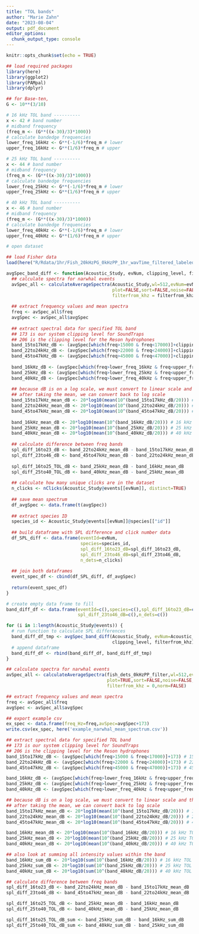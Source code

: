 ```yaml
---
title: "TOL bands"
author: "Marie Zahn"
date: "2023-08-04"
output: pdf_document
editor_options: 
  chunk_output_type: console
---
```


```r
knitr::opts_chunk$set(echo = TRUE)
```

```r
## load required packages
library(here)
library(ggplot2)
library(PAMpal)
library(dplyr)
```


```r
## for Base-ten,
G <- 10**(3/10)

# 16 kHz TOL band ----------
x <- 42 # band number
# midband frequency
(freq_m <- (G**((x-30)/3)*1000))
# calculate bandedge frequencies
lower_freq_16kHz <- G**(-1/6)*freq_m # lower
upper_freq_16kHz <- G**(1/6)*freq_m # upper

# 25 kHz TOL band ----------
x <- 44 # band number
# midband frequency
(freq_m <- (G**((x-30)/3)*1000))
# calculate bandedge frequencies
lower_freq_25kHz <- G**(-1/6)*freq_m # lower
upper_freq_25kHz <- G**(1/6)*freq_m # upper

# 40 kHz TOL band ----------
x <- 46 # band number
# midband frequency
(freq_m <- (G**((x-30)/3)*1000))
# calculate bandedge frequencies
lower_freq_40kHz <- G**(-1/6)*freq_m # lower
upper_freq_40kHz <- G**(1/6)*freq_m # upper
```


```r
# open dataset

## load Fisher data
load(here("R/Rdata/1hr/Fish_20kHzPG_0kHzPP_1hr_wavTime_filtered_labeled.rdata"))

avgSpec_band_diff <- function(Acoustic_Study, evNum, clipping_level, filterfrom_khz) {
  ## calculate spectra for narwhal events
  avSpec_all <- calculateAverageSpectra(Acoustic_Study,wl=512,evNum=evNum,
                                        plot=FALSE,sort=FALSE,noise=FALSE,
                                        filterfrom_khz = filterfrom_khz,norm=FALSE)
  
  ## extract frequency values and mean spectra
  freq <- avSpec_all$freq
  avgSpec <- avSpec_all$avgSpec
  
  ## extract spectral data for specified TOL band
  ## 173 is our system clipping level for SoundTraps
  ## 206 is the clipping level for the Reson hydrophones
  band_15to17kHz_dB <- (avgSpec[which(freq>15000 & freq<17000)]+clipping_level) # 15-17 kHz band
  band_22to24kHz_dB <- (avgSpec[which(freq>22000 & freq<24000)]+clipping_level) # 22-24 kHz band
  band_45to47kHz_dB <- (avgSpec[which(freq>45000 & freq<47000)]+clipping_level) # 45-47 kHz band
  
  band_16kHz_dB <- (avgSpec[which(freq>lower_freq_16kHz & freq<upper_freq_16kHz)]+clipping_level) # 16 kHz TOL
  band_25kHz_dB <- (avgSpec[which(freq>lower_freq_25kHz & freq<upper_freq_25kHz)]+clipping_level) # 25 kHz TOL
  band_40kHz_dB <- (avgSpec[which(freq>lower_freq_40kHz & freq<upper_freq_40kHz)]+clipping_level) # 40 kHz TOL
  
  ## because dB is on a log scale, we must convert to linear scale and then take the mean
  ## after taking the mean, we can convert back to log scale
  band_15to17kHz_mean_dB <- 20*log10(mean(10^(band_15to17kHz_dB/20))) # 15-17 kHz band
  band_22to24kHz_mean_dB <- 20*log10(mean(10^(band_22to24kHz_dB/20))) # 22-24 kHz band
  band_45to47kHz_mean_dB <- 20*log10(mean(10^(band_45to47kHz_dB/20))) # 45-47 kHz band
  
  band_16kHz_mean_dB <- 20*log10(mean(10^(band_16kHz_dB/20))) # 16 kHz TOL
  band_25kHz_mean_dB <- 20*log10(mean(10^(band_25kHz_dB/20))) # 25 kHz TOL
  band_40kHz_mean_dB <- 20*log10(mean(10^(band_40kHz_dB/20))) # 40 kHz TOL
  
  ## calculate difference between freq bands
  spl_diff_16to23_dB <- band_22to24kHz_mean_dB - band_15to17kHz_mean_dB
  spl_diff_23to46_dB <- band_45to47kHz_mean_dB - band_22to24kHz_mean_dB
  
  spl_diff_16to25_TOL_dB <- band_25kHz_mean_dB - band_16kHz_mean_dB
  spl_diff_25to40_TOL_dB <- band_40kHz_mean_dB - band_25kHz_mean_dB 
  
  ## calculate how many unique clicks are in the dataset
  n_clicks <- nClicks(Acoustic_Study@events[[evNum]], distinct=TRUE) 
  
  ## save mean spectrum
  df_avgSpec <- data.frame(t(avgSpec))
  
  ## extract species ID
  species_id <- Acoustic_Study@events[[evNum]]@species[["id"]]
  
  ## build dataframe with SPL difference and click number data
  df_SPL_diff <- data.frame(eventId=evNum,
                            species=species_id,
                            spl_diff_16to23_dB=spl_diff_16to23_dB, 
                            spl_diff_23to46_dB=spl_diff_23to46_dB,
                            n_dets=n_clicks)
  
  ## join both dataframes
  event_spec_df <- cbind(df_SPL_diff, df_avgSpec)
  
  return(event_spec_df)
}

# create empty data frame to fill
band_diff_df <- data.frame(eventId=c(),species=c(),spl_diff_16to23_dB=c(),
                           spl_diff_23to46_dB=c(),n_dets=c())

for (i in 1:length(Acoustic_Study@events)) {
  # run function to calculate SPL differences
  band_diff_df_tmp <- avgSpec_band_diff(Acoustic_Study, evNum=Acoustic_Study@events[[i]]@id, 
                                        clipping_level, filterfrom_khz)
  # append dataframe
  band_diff_df <- rbind(band_diff_df, band_diff_df_tmp)
}


```


```r
## calculate spectra for narwhal events
avSpec_all <- calculateAverageSpectra(fish_dets_0kHzPP_filter,wl=512,evNum='12',
                                      plot=TRUE,sort=FALSE,noise=FALSE,
                                      filterfrom_khz = 0,norm=FALSE)

## extract frequency values and mean spectra
freq <- avSpec_all$freq
avgSpec <- avSpec_all$avgSpec

## export example csv
ex_spec <- data.frame(freq_Hz=freq,avSpec=avgSpec+173)
write.csv(ex_spec, here('example_narwhal_mean_spectrum.csv'))

## extract spectral data for specified TOL band
## 173 is our system clipping level for SoundTraps
## 206 is the clipping level for the Reson hydrophones
band_15to17kHz_dB <- (avgSpec[which(freq>15000 & freq<17000)]+173) # 15-17 kHz band
band_22to24kHz_dB <- (avgSpec[which(freq>22000 & freq<24000)]+173) # 22-24 kHz band
band_45to47kHz_dB <- (avgSpec[which(freq>45000 & freq<47000)]+173) # 45-47 kHz band

band_16kHz_dB <- (avgSpec[which(freq>lower_freq_16kHz & freq<upper_freq_16kHz)]+173) # 16 kHz TOL
band_25kHz_dB <- (avgSpec[which(freq>lower_freq_25kHz & freq<upper_freq_25kHz)]+173) # 25 kHz TOL
band_40kHz_dB <- (avgSpec[which(freq>lower_freq_40kHz & freq<upper_freq_40kHz)]+173) # 40 kHz TOL

## because dB is on a log scale, we must convert to linear scale and then take the mean
## after taking the mean, we can convert back to log scale
band_15to17kHz_mean_dB <- 20*log10(mean(10^(band_15to17kHz_dB/20))) # 15-17 kHz band
band_22to24kHz_mean_dB <- 20*log10(mean(10^(band_22to24kHz_dB/20))) # 22-24 kHz band
band_45to47kHz_mean_dB <- 20*log10(mean(10^(band_45to47kHz_dB/20))) # 45-47 kHz band

band_16kHz_mean_dB <- 20*log10(mean(10^(band_16kHz_dB/20))) # 16 kHz TOL
band_25kHz_mean_dB <- 20*log10(mean(10^(band_25kHz_dB/20))) # 25 kHz TOL
band_40kHz_mean_dB <- 20*log10(mean(10^(band_40kHz_dB/20))) # 40 kHz TOL

## also look at summing all intensity values within the band
band_16kHz_sum_dB <- 20*log10(sum(10^(band_16kHz_dB/20))) # 16 kHz TOL
band_25kHz_sum_dB <- 20*log10(sum(10^(band_25kHz_dB/20))) # 25 kHz TOL
band_40kHz_sum_dB <- 20*log10(sum(10^(band_40kHz_dB/20))) # 40 kHz TOL

## calculate difference between freq bands
spl_diff_16to23_dB <- band_22to24kHz_mean_dB - band_15to17kHz_mean_dB
spl_diff_23to46_dB <- band_45to47kHz_mean_dB - band_22to24kHz_mean_dB

spl_diff_16to25_TOL_dB <- band_25kHz_mean_dB - band_16kHz_mean_dB
spl_diff_25to40_TOL_dB <- band_40kHz_mean_dB - band_25kHz_mean_dB 

spl_diff_16to25_TOL_dB_sum <- band_25kHz_sum_dB - band_16kHz_sum_dB
spl_diff_25to40_TOL_dB_sum <- band_40kHz_sum_dB - band_25kHz_sum_dB

```

